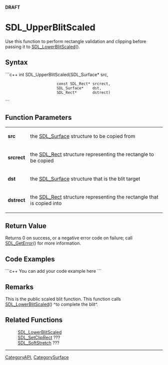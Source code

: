 <!-- pragma section-numbers off -->
<!-- pragma camelcase off -->
'''DRAFT'''

= SDL_UpperBlitScaled =
Use this function to perform rectangle validation and clipping before passing it to [[SDL_LowerBlitScaled]]().


== Syntax ==
```c++
int SDL_UpperBlitScaled(SDL_Surface*    src,
                        const SDL_Rect* srcrect,
                        SDL_Surface*    dst,
                        SDL_Rect*       dstrect)
```

== Function Parameters ==
{|
|'''src'''
|the [[SDL_Surface]] structure to be copied from
|-
|'''srcrect'''
|the [[SDL_Rect]] structure representing the rectangle to be copied
|-
|'''dst'''
|the [[SDL_Surface]] structure that is the blit target
|-
|'''dstrect'''
|the [[SDL_Rect]] structure representing the rectangle that is copied into
|}

== Return Value ==
Returns 0 on success, or a negative error code on failure; call [[SDL_GetError]]() for more information.

== Code Examples ==
```c++
You can add your code example here
```

== Remarks ==
This is the public scaled blit function.  This function calls [[SDL_LowerBlitScaled]]() ^to complete the blit^.

== Related Functions ==
:[[SDL_LowerBlitScaled]]
:[[SDL_SetClipRect]] ???
:[[SDL_SoftStretch]] ???

----
[[CategoryAPI]], [[CategorySurface]]
